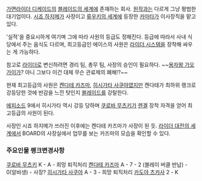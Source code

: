 [[가면라이더 디케이드]]의 [[블레이드의 세계]]에 존재하는 회사. [[가면라이더 블레이드|원작]]과는 다르게 그냥 평범한 대기업이다. [[시죠 하지메]]가 사장이고 [[류우키의 세계]]에 등장한 [[카마타]]가 이사장직을 맡고 있다.

'실적'을 중요시하게 여기며 그에 따라 사원의 등급도 정해진다. 등급에 따라서 사내 식당에서 주는 음식도 다르며, 최고등급인 에이스의 사원은 [[라이더 시스템(가면라이더 디케이드)|라이더 시스템]]을 장착해 싸우는 게 가능하다.

참고로 [[라이더]]로 변신하려면 경리 팀, 총무 팀, 사장의 승인이 필요하다. ~~[[용자왕 가오가이가]]? 아니 그보다 이건 대체 무슨 관료제의 폐해!?~~

현재 최고등급의 사원은 [[켄다테 카즈마]], [[히시가타 사쿠야]]였지만 켄다테가 최하위 랭크로 강등당한 것에 반감을 느낀 탓인지 [[블레이드(가면라이더 디케이드)|블레이드]]를 강탈한다. 

[[에피소드]] 9에서 히시가타 역시 강등 당하며 [[쿠로바 무츠키]]가 [[가면라이더 디케이드/그 외의 라이더#s-4.3|렌겔]] 장착 자격을 얻어 최고등급의 사원이 된다.

사장인 시죠 하지메가 쓰러진 이후에는 켄다테 카즈마가 사장이 된 듯. [[라이더 대전의 세계]]에서 BOARD의 사장실에서 업무를 보는 카즈마의 모습을 확인할 수 있다.

=== 주요인물 랭크변경사항 ===
[[쿠로바 무츠키]] K - A - 희망 퇴직처리
[[켄다테 카즈마]] A - 7 - 2 (블레이 버클 반납) - 0(알바생) - 사장?
[[히시가타 사쿠야]] A - 3 - 희망 퇴직처리
[[카도야 츠카사]] 2 - K
